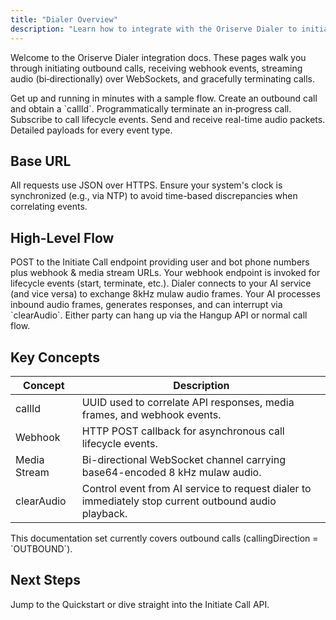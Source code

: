 ```yaml
---
title: "Dialer Overview"
description: "Learn how to integrate with the Oriserve Dialer to initiate, control, and monitor voice calls in real-time."
---
```


Welcome to the Oriserve Dialer integration docs. These pages walk you through initiating outbound calls, receiving webhook events, streaming audio (bi‑directionally) over WebSockets, and gracefully terminating calls.

<CardGroup cols={2}>
  <Card title="Quickstart" icon="rocket" href="/dialer/quickstart">
    Get up and running in minutes with a sample flow.
  </Card>
  <Card title="Initiate a Call" icon="phone" href="/dialer/api/initiate-call">
    Create an outbound call and obtain a `callId`.
  </Card>
  <Card title="Hang Up" icon="phone-xmark" href="/dialer/api/hangup">
    Programmatically terminate an in‑progress call.
  </Card>
  <Card title="Webhooks" icon="bolt" href="/dialer/webhooks">
    Subscribe to call lifecycle events.
  </Card>
  <Card title="Media Streaming" icon="waveform-lines" href="/dialer/media-streaming">
    Send and receive real-time audio packets.
  </Card>
  <Card title="Events Reference" icon="list" href="/dialer/events">
    Detailed payloads for every event type.
  </Card>
</CardGroup>

## Base URL

<Snippet name="dialer-base-url" />

All requests use JSON over HTTPS. Ensure your system's clock is synchronized (e.g., via NTP) to avoid time-based discrepancies when correlating events.

## High-Level Flow

<Steps>
  <Step title="Initiate call">POST to the Initiate Call endpoint providing user and bot phone numbers plus webhook & media stream URLs.</Step>
  <Step title="Receive webhooks">Your webhook endpoint is invoked for lifecycle events (start, terminate, etc.).</Step>
  <Step title="Establish media WebSocket">Dialer connects to your AI service (and vice versa) to exchange 8kHz mulaw audio frames.</Step>
  <Step title="Real-time interaction">Your AI processes inbound audio frames, generates responses, and can interrupt via `clearAudio`.</Step>
  <Step title="Terminate">Either party can hang up via the Hangup API or normal call flow.</Step>
</Steps>

## Key Concepts

| Concept | Description |
|--------|-------------|
| callId | UUID used to correlate API responses, media frames, and webhook events. |
| Webhook | HTTP POST callback for asynchronous call lifecycle events. |
| Media Stream | Bi-directional WebSocket channel carrying base64-encoded 8 kHz mulaw audio. |
| clearAudio | Control event from AI service to request dialer to immediately stop current outbound audio playback. |

<Note>
This documentation set currently covers outbound calls (callingDirection = `OUTBOUND`).
</Note>

## Next Steps

Jump to the <Link href="/dialer/quickstart">Quickstart</Link> or dive straight into the <Link href="/dialer/api/initiate-call">Initiate Call API</Link>.
